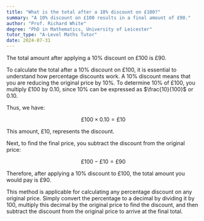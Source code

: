 ```yaml
---
title: "What is the total after a 10% discount on £100?"
summary: "A 10% discount on £100 results in a final amount of £90."
author: "Prof. Richard White"
degree: "PhD in Mathematics, University of Leicester"
tutor_type: "A-Level Maths Tutor"
date: 2024-07-31
---
```


The total amount after applying a 10% discount on £100 is £90.

To calculate the total after a 10% discount on £100, it is essential to understand how percentage discounts work. A 10% discount means that you are reducing the original price by 10%. To determine 10% of £100, you multiply £100 by $0.10$, since $10\%$ can be expressed as $\frac{10}{100}$ or $0.10$.

Thus, we have:

$$
£100 \times 0.10 = £10
$$

This amount, £10, represents the discount.

Next, to find the final price, you subtract the discount from the original price:

$$
£100 - £10 = £90
$$

Therefore, after applying a 10% discount to £100, the total amount you would pay is £90. 

This method is applicable for calculating any percentage discount on any original price. Simply convert the percentage to a decimal by dividing it by $100$, multiply this decimal by the original price to find the discount, and then subtract the discount from the original price to arrive at the final total.
    